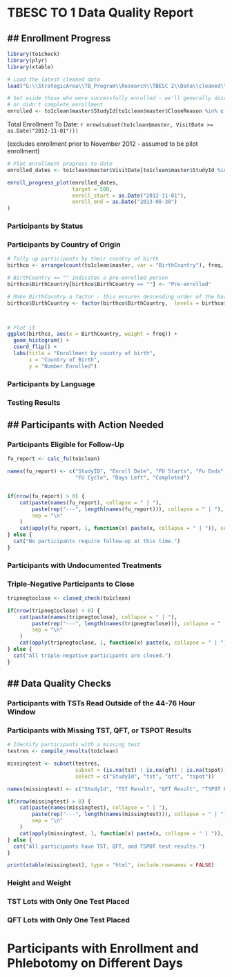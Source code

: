 # TBESC TO 1 Data Quality Report

## Enrollment Progress
---------------------
```r
library(to1check)
library(plyr)
library(xtable)

# Load the latest cleaned data
load("G:\\StrategicArea\\TB_Program\\Research\\TBESC 2\\Data\\cleaned\\to1clean.rdata")

# Set aside those who were successfully enrolled - we'll generally disregard those who declined
# or didn't complete enrollment 
enrolled <- to1clean$master$StudyId[to1clean$master$CloseReason %in% c("Triple Negative", "Open")]
```

Total Enrollment To Date: `r nrow(subset(to1clean$master, VisitDate >= as.Date("2012-11-01")))`

(excludes enrollment prior to November 2012 - assumed to be pilot enrollment)


```r
# Plot enrollment progress to date
enrolled_dates <- to1clean$master$VisitDate[to1clean$master$StudyId %in% enrolled]

enroll_progress_plot(enrolled_dates,
                     target = 500,
                     enroll_start = as.Date("2012-11-01"),
                     enroll_end = as.Date("2013-08-30")
)

```

### Participants by Status




### Participants by Country of Origin
```r

# Tally up participants by their country of birth
birthco <- arrange(count(to1clean$master, var = "BirthCountry"), freq, BirthCountry)

# BirthCountry == "" indicates a pre-enrolled person
birthco$BirthCountry[birthco$BirthCountry == ""] <- "Pre-enrolled"

# Make BirthCountry a factor - this ensures descending order of the bars
birthco$BirthCountry <- factor(birthco$BirthCountry,  levels = birthco$BirthCountry)



# Plot it
ggplot(birthco, aes(x = BirthCountry, weight = freq)) +
  geom_histogram() +
  coord_flip() +
  labs(title = "Enrollment by country of birth",
       x = "Country of Birth",
       y = "Number Enrolled")

```




### Participants by Language




### Testing Results




## Participants with Action Needed
-----------------------------------

### Participants Eligible for Follow-Up
```r
fu_report <- calc_fu(to1clean)

names(fu_report) <- c("StudyID", "Enroll Date", "FU Starts", "Fu Ends", "Eligible for FU",
                      "FU Cycle", "Days Left", "Completed")


if(nrow(fu_report) > 0) {
    cat(paste(names(fu_report), collapse = " | "), 
        paste(rep("---", length(names(fu_report))), collapse = " | "),
        sep = "\n"
    )
    cat(apply(fu_report, 1, function(x) paste(x, collapse = " | ")), sep = "\n")
} else {
  cat("No participants require follow-up at this time.")
} 
```


### Participants with Undocumented Treatments

### Triple-Negative Participants to Close
```r
tripnegtoclose <- closed_check(to1clean)

if(nrow(tripnegtoclose) > 0) {
    cat(paste(names(tripnegtoclose), collapse = " | "), 
        paste(rep("---", length(names(tripnegtoclose))), collapse = " | "),
        sep = "\n"
    )
    cat(apply(tripnegtoclose, 1, function(x) paste(x, collapse = " | ")), sep = "\n")
} else {
  cat("All triple-negative participants are closed.")
}
```

## Data Quality Checks
------------------------

### Participants with TSTs Read Outside of the 44-76 Hour Window



### Participants with Missing TST, QFT, or TSPOT Results
```r
# Identify participants with a missing test
testres <- compile_results(to1clean)

missingtest <- subset(testres,
                      subset = (is.na(tst) | is.na(qft) | is.na(tspot)) & StudyId %in% enrolled,
                      select = c("StudyId", "tst", "qft", "tspot"))

names(missingtest) <- c("StudyId", "TST Result", "QFT Result", "TSPOT Result")

if(nrow(missingtest) > 0) {
    cat(paste(names(missingtest), collapse = " | "), 
        paste(rep("---", length(names(missingtest))), collapse = " | "),
        sep = "\n"
    )
    cat(apply(missingtest, 1, function(x) paste(x, collapse = " | ")), sep = "\n")
} else {
  cat("All participants have TST, QFT, and TSPOT test results.")
}

print(xtable(missingtest), type = "html", include.rownames = FALSE)
```


### Height and Weight



### TST Lots with Only One Test Placed


### QFT Lots with Only One Test Placed



# Participants with Enrollment and Phlebotomy on Different Days

